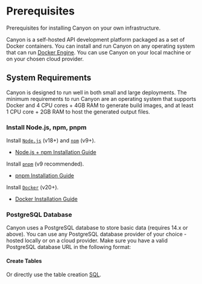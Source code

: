 # Prerequisites

Prerequisites for installing Canyon on your own infrastructure.

Canyon is a self-hosted API development platform packaged as a set of Docker containers. You can install and run Canyon on any operating system that can run [Docker Engine](https://docs.docker.com/engine). You can use Canyon on your local machine or on your chosen cloud provider.

## System Requirements

Canyon is designed to run well in both small and large deployments. The minimum requirements to run Canyon are an operating system that supports Docker and 4 CPU cores + 4GB RAM to generate build images, and at least 1 CPU core + 2GB RAM to host the generated output files.

### Install Node.js, npm, pnpm

Install [`Node.js`](https://nodejs.org/en) (v18+) and [`npm`](https://www.npmjs.com) (v9+).

- [Node.js + npm Installation Guide](https://nodejs.org/en/download)

Install [`pnpm`](https://pnpm.io) (v9 recommended).

- [pnpm Installation Guide](https://pnpm.io/installation)

Install [`Docker`](https://www.docker.com) (v20+).

- [Docker Installation Guide](https://docs.docker.com/engine/install)

### PostgreSQL Database

Canyon uses a PostgreSQL database to store basic data (requires 14.x or above). You can use any PostgreSQL database provider of your choice - hosted locally or on a cloud provider. Make sure you have a valid PostgreSQL database URL in the following format:

#### Create Tables

Or directly use the table creation [SQL](https://github.com/canyon-project/canyon/blob/main/packages/canyon-backend/prisma/create_table.sql).
